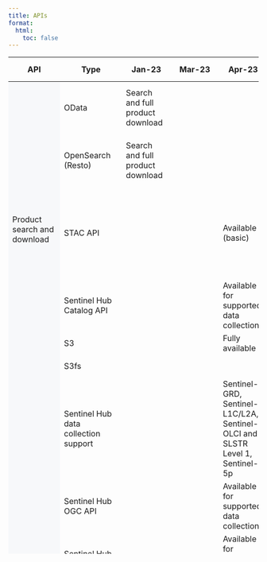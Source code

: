 ```yaml
---
title: APIs
format:
  html:
    toc: false
---
```

```{=html}

<div class="table-responsive">
    <table class="table-roadmap" style="height:1000px;">
        <thead>
        <tr>
            <th>API</th>
            <th>Type</th>
            <th>Jan-23</th>
            <th>Mar-23</th>
            <th>Apr-23</th>
            <th>Jul-23</th>
            <th>Oct-23</th>
            <th>Nov-23</th>
            <th>Dec-23</th>
            <th>Mar-24</th>
            <th>May-24</th>
            <th>Jul-24</th>
        </tr>
        </thead>
        <tbody>
        <tr>
            <td rowspan="6" bgcolor="#f7f8fa">Product search and download</td>
            <td>OData</td>
            <td>Search and full product download</td>
            <td></td>
            <td></td>
            <td>Search and product download (full and partial)</td>
            <td></td>
            <td></td>
            <td></td>
            <td></td>
            <td></td>
            <td></td>
        </tr>
        <tr>

            <td>OpenSearch (Resto)</td>
            <td>Search and full product download</td>
            <td></td>
            <td></td>
            <td>Search and product download (full and partial)</td>
            <td></td>
            <td></td>
            <td></td>
            <td></td>
            <td></td>
            <td></td>
        </tr>
        <tr>
            <td>STAC API</td>
            <td></td>
            <td></td>
            <td>Available (basic)</td>
            <td></td>
            <td></td>
            <td></td>
            <td>Pagination, relation links  / listing of items and S3path attribute to items of the results</td>
            <td>Support for Assets in newly published S-1, S-2, S-3 and S-5p products</td>
            <td>Availability of Assets in historical S-1, S-2, S-3 and S-5p products</td>
            <td></td>
        </tr>
        <tr>
            <td>Sentinel Hub Catalog API</td>
            <td></td>
            <td></td>
            <td>Available for supported data collections</td>
            <td></td>
            <td></td>
            <td></td>
            <td></td>
            <td></td>
            <td></td>
            <td></td>
        </tr>
        <tr>
            <td>S3</td>
            <td></td>
            <td></td>
            <td>Fully available</td>
            <td></td>
            <td></td>
            <td></td>
            <td></td>
            <td></td>
            <td></td>
            <td></td>
        </tr>
        <tr>
            <td>S3fs</td>
            <td></td>
            <td></td>
            <td></td>
            <td>Fully available</td>
            <td></td>
            <td></td>
            <td></td>
            <td></td>
            <td></td>
            <td></td>
        </tr>
        <tr>
            <td rowspan="11" bgcolor="#f7f8fa">Data processing</td>
            <td>Sentinel Hub data collection support</td>
            <td></td>
            <td></td>
            <td>Sentinel-1 GRD, Sentinel-2 L1C/L2A, Sentinel-3 OLCI and SLSTR Level 1, Sentinel-5p</td>
            <td>Sentinel-1 and Sentinel-2 cloudless mosaics, Bring your own COG/Zarr.</td>
            <td></td>
            <td>Landsat Collection 2, MODIS, Third party data</td>
            <td></td>
            <td></td>
            <td></td>
            <td>Sentinel-3 OLCI and SLSTR Level 2</td>
        </tr>
        <tr>
            <td>Sentinel Hub OGC API</td>
            <td></td>
            <td></td>
            <td>Available for supported data collections</td>
            <td></td>
            <td></td>
            <td></td>
            <td></td>
            <td></td>
            <td></td>
            <td></td>
        </tr>
        <tr>
            <td>Sentinel Hub Process API</td>
            <td></td>
            <td></td>
            <td>Available for supported data collections</td>
            <td></td>
            <td></td>
            <td></td>
            <td></td>
            <td></td>
            <td></td>
            <td></td>
        </tr>
        <tr>
            <td>Sentinel Hub Asynchronous Process API</td>
            <td></td>
            <td></td>
            <td></td>
            <td>Available for supported data collections</td>
            <td></td>
            <td></td>
            <td></td>
            <td></td>
            <td></td>
            <td></td>
        </tr>
        <tr>
            <td>Sentinel Hub Batch Processing API</td>
            <td></td>
            <td></td>
            <td></td>
            <td>Available for supported data collections</td>
            <td></td>
            <td></td>
            <td></td>
            <td></td>
            <td></td>
            <td></td>
        </tr>
        <tr>
            <td>Sentinel Hub Statistical API</td>
            <td></td>
            <td></td>
            <td>Available for supported data collections</td>
            <td></td>
            <td></td>
            <td></td>
            <td></td>
            <td></td>
            <td></td>
            <td></td>
        </tr>
        <tr>
            <td>Sentinel Hub Batch Statistical API</td>
            <td></td>
            <td></td>
            <td></td>
            <td>Available for supported data collections</td>
            <td></td>
            <td></td>
            <td></td>
            <td></td>
            <td></td>
            <td></td>
        </tr>
        <tr>
            <td>Sentinel Hub Bring your own COG API</td>
            <td></td>
            <td></td>
            <td></td>
            <td>Available for supported data collections</td>
            <td></td>
            <td></td>
            <td></td>
            <td></td>
            <td></td>
            <td></td>
        </tr>
        <tr>
            <td>Sentinel Hub Bring your own Zarr API</td>
            <td></td>
            <td></td>
            <td></td>
            <td>Available for supported data collections</td>
            <td></td>
            <td></td>
            <td></td>
            <td></td>
            <td></td>
            <td></td>
        </tr>
        <!-- <tr>
            <td>Sentinel Hub Third Party Data Import API</td>
            <td></td>
            <td></td>
            <td></td>
            <td></td>
            <td></td>
            <td>Available for supported data collections</td>
            <td></td>
            <td></td>
            <td></td>
            <td></td>
        </tr> -->
        <tr>
            <td>openEO API</td>
            <td></td>
            <td></td>
            <td></td>
            <td>Available for Sentinel-1 GRD, Sentinel-2 L1C/L2A, Sentinel-3 OLCI Level 1, Sentinel-5p NTC Level 2</td>
            <td></td>
            <td>Available for all data collections supported by Sentinel Hub, SPOT-VGT, PROBA-V and ESA WorldCover.</td>
            <td></td>
            <td></td>
            <td></td>
            <td></td>
        </tr>
        <tr>
            <td rowspan="3" bgcolor="#f7f8fa">On Demand Production</td>
            <td>Sentinel 1 Production</td>
            <td></td>
            <td></td>
            <td></td>
            <td></td>
            <td></td>
            <td>The on-demand production for S-1 available for the users, integrated with the data interfaces, data catalog and ordering mechanism</td>
            <td></td>
            <td></td>
            <td></td>
            <td></td>
        </tr>
        <tr>
            <td>Sentinel 2 Production</td>
            <td></td>
            <td></td>
            <td></td>
            <td></td>
            <td></td>
            <td>The on-demand production for S-2 available for the users, integrated with the data interfaces, data catalog and ordering mechanism</td>
            <td></td>
            <td></td>
            <td></td>
            <td></td>
        </tr>
        <tr>
            <td>Sentinel 3 Production</td>
            <td></td>
            <td></td>
            <td></td>
            <td></td>
            <td></td>
            <td>The on-demand production for S-3 available for the users, integrated with the data interfaces, data catalog and ordering mechanism</td>
            <td></td>
            <td></td>
            <td></td>
            <td></td>
        </tr>
        <tr>
            <td rowspan="1" bgcolor="#f7f8fa">Traceability</td>
            <td>Traceability</td>
            <td></td>
            <td>Start of registering of traces of published fresh data available for new ingested data.</td>
            <td></td>
            <td>Traceability Service operational for the Data Access. Registered traces for all published User Level Data (excluding historical data). Service is operational for verification for any user.Traces service for registering traces is available only for DAS services</td>
            <td></td>
            <td>Historical traces generation start for S-1, S-2, S-3 and S-5p products from newer to older (6-9 months duration). Traceability integrated with LTAs</td>
            <td>Historical traces generation</td>
            <td>Historical traces generation</td>
            <td>Historical traces generation</td>
            <td>Historical traces generation</td>
        </tr>
        </tbody>
    </table>
</div>
```
